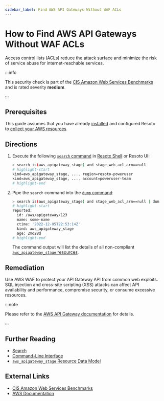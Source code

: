 ```yaml
---
sidebar_label: Find AWS API Gateways Without WAF ACLs
---
```


# How to Find AWS API Gateways Without WAF ACLs

Access control lists (ACLs) reduce the attack surface and minimize the risk of service abuse for internet-reachable services.

:::info

This security check is part of the [CIS Amazon Web Services Benchmarks](https://cisecurity.org/benchmark/amazon_web_services) and is rated severity **medium**.

:::

## Prerequisites

This guide assumes that you have already [installed](../../../getting-started/install-resoto/index.mdx) and configured Resoto to [collect your AWS resources](../../../how-to-guides/data-sources/collect-aws-resource-data.mdx).

## Directions

1. Execute the following [`search` command](../../../reference/cli/search.mdx) in [Resoto Shell](../../../reference/components/shell.mdx) or Resoto UI:

   ```bash
   > search is(aws_apigateway_stage) and stage_web_acl_arn==null
   # highlight-start
   ​kind=aws_apigateway_stage, ..., region=resoto-poweruser
   ​kind=aws_apigateway_stage, ..., account=poweruser-team
   # highlight-end
   ```

2. Pipe the `search` command into the [`dump` command](../../../reference/cli/dump.mdx):

   ```bash
   > search is(aws_apigateway_stage) and stage_web_acl_arn==null | dump
   # highlight-start
   ​reported:
   ​  id: /aws/apigateway/123
   ​  name: some-name
   ​  ctime: '2022-12-05T22:53:14Z'
   ​  kind: aws_apigateway_stage
   ​  age: 2mo28d
   # highlight-end
   ```

   The command output will list the details of all non-compliant [`aws_apigateway_stage` resources](../../../reference/unified-data-model/aws.mdx#aws_apigateway_stage).

## Remediation

Use AWS WAF to protect your API Gateway API from common web exploits. SQL injection and cross-site scripting (XSS) attacks can affect API availability and performance, compromise security, or consume excessive resources.

:::note

Please refer to the [AWS API Gateway documentation](https://docs.aws.amazon.com/apigateway/latest/developerguide/security-monitoring.html) for details.

:::

## Further Reading

- [Search](../../../reference/search/index.mdx)
- [Command-Line Interface](../../../reference/cli/index.mdx)
- [`aws_apigateway_stage` Resource Data Model](../../../reference/unified-data-model/aws.mdx#aws_apigateway_stage)

## External Links

- [CIS Amazon Web Services Benchmarks](https://cisecurity.org/benchmark/amazon_web_services)
- [AWS Documentation](https://docs.aws.amazon.com/apigateway/latest/developerguide/security-monitoring.html)
